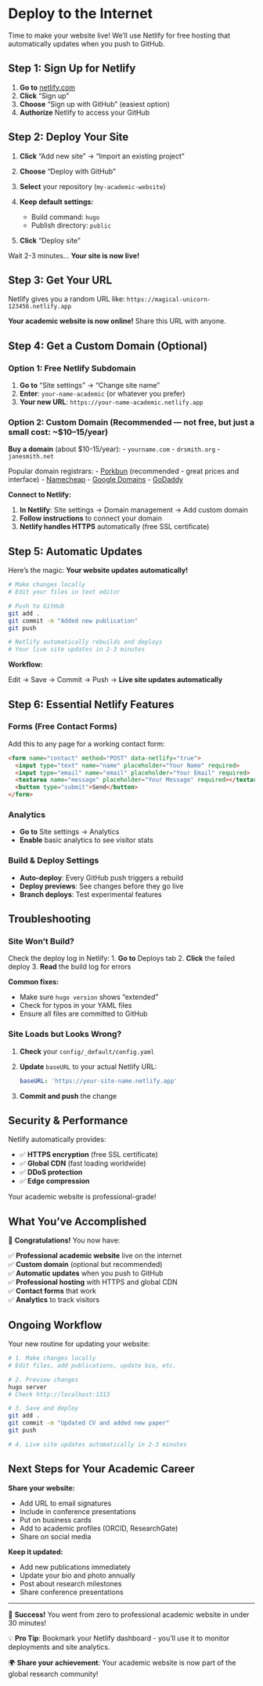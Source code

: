 # Deploy to the Internet

Time to make your website live! We'll use Netlify for free hosting that automatically updates when you push to GitHub.

## Step 1: Sign Up for Netlify

1. **Go to** [netlify.com](https://netlify.com)
2. **Click** "Sign up"
3. **Choose** "Sign up with GitHub" (easiest option)
4. **Authorize** Netlify to access your GitHub

## Step 2: Deploy Your Site

1. **Click** "Add new site" → "Import an existing project"
2. **Choose** "Deploy with GitHub"
3. **Select** your repository (`my-academic-website`)
4. **Keep default settings:**

   - Build command: `hugo`
   - Publish directory: `public`
5. **Click** "Deploy site"

Wait 2-3 minutes... **Your site is now live!**

## Step 3: Get Your URL

Netlify gives you a random URL like: `https://magical-unicorn-123456.netlify.app`

**Your academic website is now online!** Share this URL with anyone.

## Step 4: Get a Custom Domain (Optional)

### Option 1: Free Netlify Subdomain

1. **Go to** "Site settings" → "Change site name"
2. **Enter**: `your-name-academic` (or whatever you prefer)
3. **Your new URL**: `https://your-name-academic.netlify.app`

### Option 2: Custom Domain (Recommended — not free, but just a small cost: ~$10–15/year)

**Buy a domain** (about $10-15/year):
- `yourname.com`
- `drsmith.org` 
- `janesmith.net`

Popular domain registrars:
- [Porkbun](https://porkbun.com) (recommended - great prices and interface)
- [Namecheap](https://namecheap.com)
- [Google Domains](https://domains.google)
- [GoDaddy](https://godaddy.com)

**Connect to Netlify:**

1. **In Netlify**: Site settings → Domain management → Add custom domain
2. **Follow instructions** to connect your domain
3. **Netlify handles HTTPS** automatically (free SSL certificate)

## Step 5: Automatic Updates

Here's the magic: **Your website updates automatically!**

```bash
# Make changes locally
# Edit your files in text editor

# Push to GitHub
git add .
git commit -m "Added new publication"
git push

# Netlify automatically rebuilds and deploys
# Your live site updates in 2-3 minutes
```

**Workflow:**

Edit → Save → Commit → Push → **Live site updates automatically**

## Step 6: Essential Netlify Features

### Forms (Free Contact Forms)

Add this to any page for a working contact form:

```html
<form name="contact" method="POST" data-netlify="true">
  <input type="text" name="name" placeholder="Your Name" required>
  <input type="email" name="email" placeholder="Your Email" required>
  <textarea name="message" placeholder="Your Message" required></textarea>
  <button type="submit">Send</button>
</form>
```

### Analytics

- **Go to** Site settings → Analytics
- **Enable** basic analytics to see visitor stats

### Build & Deploy Settings

- **Auto-deploy**: Every GitHub push triggers a rebuild
- **Deploy previews**: See changes before they go live
- **Branch deploys**: Test experimental features

## Troubleshooting

### Site Won't Build?

Check the deploy log in Netlify:
1. **Go to** Deploys tab
2. **Click** the failed deploy
3. **Read** the build log for errors

**Common fixes:**

- Make sure `hugo version` shows "extended"
- Check for typos in your YAML files
- Ensure all files are committed to GitHub

### Site Loads but Looks Wrong?

1. **Check** your `config/_default/config.yaml`
2. **Update** `baseURL` to your actual Netlify URL:
   ```yaml
   baseURL: 'https://your-site-name.netlify.app'
   ```
3. **Commit and push** the change

## Security & Performance

Netlify automatically provides:

- ✅ **HTTPS encryption** (free SSL certificate)
- ✅ **Global CDN** (fast loading worldwide)
- ✅ **DDoS protection**
- ✅ **Edge compression**

Your academic website is professional-grade!

## What You've Accomplished

🎉 **Congratulations!** You now have:

✅ **Professional academic website** live on the internet  
✅ **Custom domain** (optional but recommended)  
✅ **Automatic updates** when you push to GitHub  
✅ **Professional hosting** with HTTPS and global CDN  
✅ **Contact forms** that work  
✅ **Analytics** to track visitors  

## Ongoing Workflow

Your new routine for updating your website:

```bash
# 1. Make changes locally
# Edit files, add publications, update bio, etc.

# 2. Preview changes
hugo server
# Check http://localhost:1313

# 3. Save and deploy
git add .
git commit -m "Updated CV and added new paper"
git push

# 4. Live site updates automatically in 2-3 minutes
```

## Next Steps for Your Academic Career

**Share your website:**

- Add URL to email signatures
- Include in conference presentations
- Put on business cards
- Add to academic profiles (ORCID, ResearchGate)
- Share on social media

**Keep it updated:**

- Add new publications immediately
- Update your bio and photo annually
- Post about research milestones
- Share conference presentations

---

🚀 **Success!** You went from zero to professional academic website in under 30 minutes!

💡 **Pro Tip**: Bookmark your Netlify dashboard - you'll use it to monitor deployments and site analytics.

🌍 **Share your achievement**: Your academic website is now part of the global research community! 